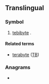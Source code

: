 {{also|tib}}
==Translingual==

===Symbol===
{{mul-symbol}}

# {{lb|mul|computing}} [[tebibyte]] {{gloss|2<sup>10</sup> (1024) [[gibibytes]] or 2<sup>40</sup> (1024<sup>4</sup>) [[byte]]s}}.

==== Related terms ====
* [[terabyte]] ([[TB]])

===Anagrams===
* {{anagrams|en|a=bit|B.I.T.|ITB|TBI|bit}}